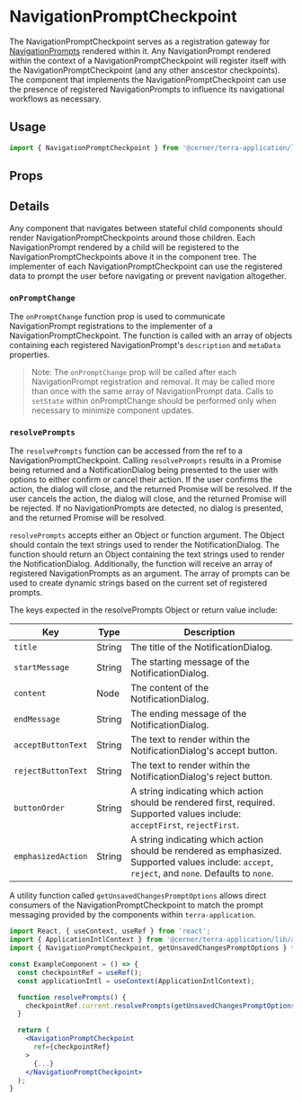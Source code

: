 
# NavigationPromptCheckpoint

The NavigationPromptCheckpoint serves as a registration gateway for [NavigationPrompts](/application/cerner-terra-application/components/navigation-prompt)
rendered within it. Any NavigationPrompt rendered within the context of a NavigationPromptCheckpoint will register itself with the NavigationPromptCheckpoint
(and any other anscestor checkpoints). The component that implements the NavigationPromptCheckpoint can use the presence of registered NavigationPrompts to
influence its navigational workflows as necessary.

## Usage

```jsx
import { NavigationPromptCheckpoint } from '@cerner/terra-application/lib/navigation-prompt';
```

## Props

<NavigationPromptCheckpointProps />

## Details

Any component that navigates between stateful child components should render NavigationPromptCheckpoints around those children.
Each NavigationPrompt rendered by a child will be registered to the NavigationPromptCheckpoints above it in the component tree.
The implementer of each NavigationPromptCheckpoint can use the registered data to prompt the user before navigating or prevent navigation altogether.

### `onPromptChange`

The `onPromptChange` function prop is used to communicate NavigationPrompt registrations to the implementer of a NavigationPromptCheckpoint.
The function is called with an array of objects containing each registered NavigationPrompt's `description` and `metaData` properties.

> Note: The `onPromptChange` prop will be called after each NavigationPrompt registration and removal.
> It may be called more than once with the same array of NavigationPrompt data. Calls to `setState` within onPromptChange
> should be performed only when necessary to minimize component updates.

### `resolvePrompts`

The `resolvePrompts` function can be accessed from the ref to a NavigationPromptCheckpoint. Calling `resolvePrompts` results in a
Promise being returned and a NotificationDialog being presented to the user with options to either confirm or cancel their action.
If the user confirms the action, the dialog will close, and the returned Promise will be resolved. If the user cancels the action,
the dialog will close, and the returned Promise will be rejected. If no NavigationPrompts are detected, no dialog is presented, and
the returned Promise will be resolved.

`resolvePrompts` accepts either an Object or function argument. The Object should contain the text strings used to render the NotificationDialog.
The function should return an Object containing the text strings used to render the NotificationDialog. Additionally, the function will receive
an array of registered NavigationPrompts as an argument. The array of prompts can be used to create dynamic strings based on the current set of registered prompts.

The keys expected in the resolvePrompts Object or return value include:

|Key|Type|Description|
|---|---|---|
|`title`|String|The title of the NotificationDialog.|
|`startMessage`|String|The starting message of the NotificationDialog.|
|`content`|Node|The content of the NotificationDialog.|
|`endMessage`|String|The ending message of the NotificationDialog.|
|`acceptButtonText`|String|The text to render within the NotificationDialog's accept button.|
|`rejectButtonText`|String|The text to render within the NotificationDialog's reject button.|
|`buttonOrder`|String|A string indicating which action should be rendered first, required. Supported values include: `acceptFirst`, `rejectFirst`.|
|`emphasizedAction`|String|A string indicating which action should be rendered as emphasized. Supported values include: `accept`, `reject`, and `none`. Defaults to `none`.|

A utility function called `getUnsavedChangesPromptOptions` allows direct consumers of the NavigationPromptCheckpoint
to match the prompt messaging provided by the components within `terra-application`.

```jsx
import React, { useContext, useRef } from 'react';
import { ApplicationIntlContext } from '@cerner/terra-application/lib/application-intl';
import { NavigationPromptCheckpoint, getUnsavedChangesPromptOptions } from '@cerner/terra-application/lib/navigation-prompt';

const ExampleComponent = () => {
  const checkpointRef = useRef();
  const applicationIntl = useContext(ApplicationIntlContext);

  function resolvePrompts() {
    checkpointRef.current.resolvePrompts(getUnsavedChangesPromptOptions(applicationIntl)).then(() => { ... });
  }

  return (
    <NavigationPromptCheckpoint
      ref={checkpointRef}
    >
      {...}
    </NavigationPromptCheckpoint>
  );
}
```